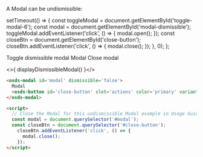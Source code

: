 
A Modal can be undismissible:

  setTimeout(() => {
    const toggleModal = document.getElementById('toggle-modal-6');
    const modal = document.getElementById('modal-dismissible');
    toggleModal.addEventListener('click', () => {
      modal.open();
    });
    const closeBtn = document.getElementById('close-button');
    closeBtn.addEventListener('click', () => {
          modal.close();
        });
  }, 0);
};

<Canvas withSource="none">
  <osds-button id="toggle-modal-6" color='primary' inline>Toggle dismissible modal</osds-button>
</Canvas >

<osds-modal id="modal-dismissible" masked dismissible='false'>
  Modal
  <osds-button slot='actions' color='primary' variant='stroked' id='close-button'>Close modal</osds-button>
</osds-modal>

<>{ displayDismissibleModal() }</>

```html
<osds-modal id='modal' dismissible='false'>
  Modal
  <osds-button id='close-button' slot='actions' color='primary' variant='stroked'>Close modal</osds-button>
</osds-modal>

<script>
  // Close the Modal for this undismissible Modal example in Usage Guidelines
  const modal = document.querySelector('#modal');
  const closeBtn = document.querySelector('#close-button');
    closeBtn.addEventListener('click', () => {
      modal.close();
    });
</script>
```
